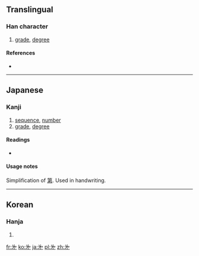 ==Translingual==

===Han character===
{{Han char|rn=6|rad=亅|as=03|sn=4|four=|canj=戈弓弓竹 (INNH)}}

# [[grade]], [[degree]]

====References====
* {{Han ref|kx=0085.191|dkj=|dj=|hdz=|uh=3427|ud=13351|bh=|bd=}}

----

==Japanese==

===Kanji===
{{ja-kanji|grade=uc|rs=亅03}}

# [[sequence]], [[number]]
# [[grade]], [[degree]]

====Readings====
* {{ja-readings|kun=[[略字]] (ryakuji)}}

====Usage notes====
Simplification of [[第]]. Used in handwriting.

----

==Korean==

===Hanja===
{{ko-hanja|hangeul=제|rv=je|mr=che|y=ce|eumhun=차례|ehrv=charye|ehmr=ch'arye|ehy=chalye}}

# {{defn|lang=ko|sort=亅03}}

[[fr:㐧]]
[[ko:㐧]]
[[ja:㐧]]
[[pl:㐧]]
[[zh:㐧]]